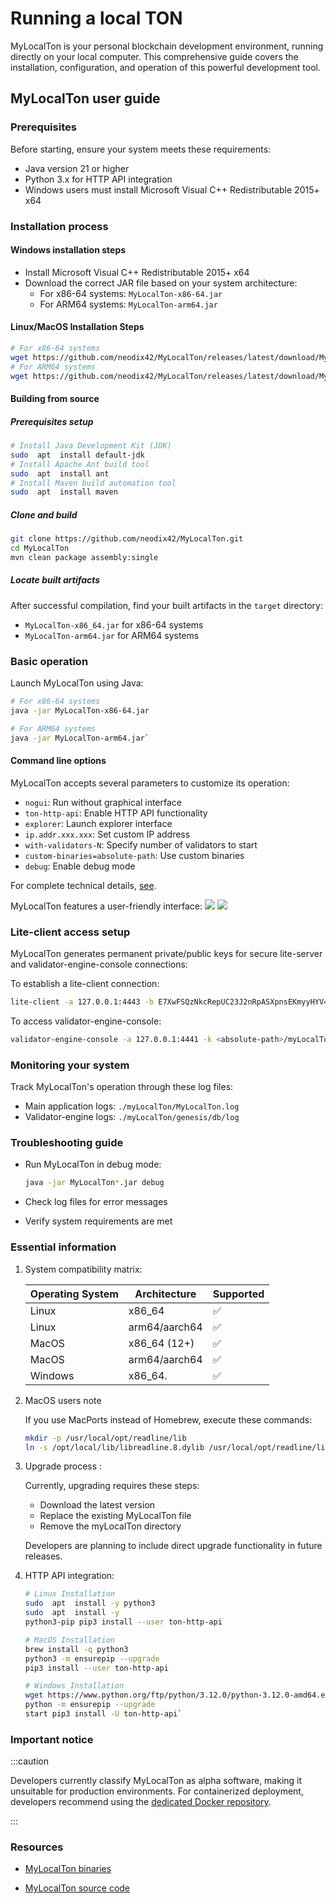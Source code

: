 
# Running a local TON

MyLocalTon is your personal blockchain development environment, running directly on your local computer. This comprehensive guide covers the installation, configuration, and operation of this powerful development tool.

## MyLocalTon user guide

### Prerequisites

Before starting, ensure your system meets these requirements:

- Java version 21 or higher
- Python 3.x for HTTP API integration
- Windows users must install Microsoft Visual C++ Redistributable 2015+ x64

### Installation process

#### Windows installation steps

- Install Microsoft Visual C++ Redistributable 2015+ x64
- Download the correct JAR file based on your system architecture:
  - For x86-64 systems: `MyLocalTon-x86-64.jar`
  - For ARM64 systems: `MyLocalTon-arm64.jar`

#### Linux/MacOS Installation Steps

```bash
# For x86-64 systems
wget https://github.com/neodix42/MyLocalTon/releases/latest/download/MyLocalTon-x86-64.jar 
# For ARM64 systems
wget https://github.com/neodix42/MyLocalTon/releases/latest/download/MyLocalTon-arm64.jar
```

#### Building from source

##### Prerequisites setup

```bash
# Install Java Development Kit (JDK)  
sudo  apt  install default-jdk 
# Install Apache Ant build tool  
sudo  apt  install ant 
# Install Maven build automation tool  
sudo  apt  install maven
```

##### Clone and build

```bash
git clone https://github.com/neodix42/MyLocalTon.git
cd MyLocalTon
mvn clean package assembly:single
```

##### Locate built artifacts

After successful compilation, find your built artifacts in the `target` directory:

- `MyLocalTon-x86_64.jar` for x86-64 systems
- `MyLocalTon-arm64.jar` for ARM64 systems

### Basic operation

Launch MyLocalTon using Java:

```bash
# For x86-64 systems  
java -jar MyLocalTon-x86-64.jar

# For ARM64 systems  
java -jar MyLocalTon-arm64.jar`
```

#### Command line options

MyLocalTon accepts several parameters to customize its operation:

- `nogui`: Run without graphical interface
- `ton-http-api`: Enable HTTP API functionality
- `explorer`: Launch explorer interface
- `ip.addr.xxx.xxx`: Set custom IP address
- `with-validators-N`: Specify number of validators to start
- `custom-binaries=absolute-path`: Use custom binaries
- `debug`: Enable debug mode

For complete technical details, [see](https://github.com/neodix42/MyLocalTon?tab=readme-ov-file#parameters).

MyLocalTon features a user-friendly interface:
![](/img/docs/mylocalton.jpeg)
![](/img/docs/mylocalton-demo.gif)

### Lite-client access setup

MyLocalTon generates permanent private/public keys for secure lite-server and validator-engine-console connections:

To establish a lite-client connection:

```bash
lite-client -a 127.0.0.1:4443 -b E7XwFSQzNkcRepUC23J2nRpASXpnsEKmyyHYV4u/FZY= -c last
```

To access validator-engine-console:

```bash
validator-engine-console -a 127.0.0.1:4441 -k <absolute-path>/myLocalTon/genesis/bin/certs/client -p <absolute-path>/myLocalTon/genesis/bin/certs/server.pub
```

### Monitoring your system

Track MyLocalTon's operation through these log files:

- Main application logs: `./myLocalTon/MyLocalTon.log`
- Validator-engine logs: `./myLocalTon/genesis/db/log`

### Troubleshooting guide

- Run MyLocalTon in debug mode:

  ```bash
  java -jar MyLocalTon*.jar debug
  ```
- Check log files for error messages
- Verify system requirements are met

### Essential information

1. System compatibility matrix:

   | Operating System | Architecture  | Supported |
   | ---------------- | ------------- | --------- |
   | Linux            | x86_64       | ✅         |
   | Linux            | arm64/aarch64 | ✅         |
   | MacOS            | x86_64 (12+) | ✅         |
   | MacOS            | arm64/aarch64 | ✅         |
   | Windows          | x86_64.      | ✅         |

2. MacOS users note

   If you use MacPorts instead of Homebrew, execute these commands:

   ```bash
   mkdir -p /usr/local/opt/readline/lib
   ln -s /opt/local/lib/libreadline.8.dylib /usr/local/opt/readline/lib
   ```

3. Upgrade process :

   Currently, upgrading requires these steps:

   - Download the latest version
   - Replace the existing MyLocalTon file
   - Remove the myLocalTon directory

   Developers are planning to include direct upgrade functionality in future releases.

4. HTTP API integration:

   ```bash
   # Linux Installation  
   sudo  apt  install -y python3 
   sudo  apt  install -y      
   python3-pip pip3 install --user ton-http-api 

   # MacOS Installation  
   brew install -q python3 
   python3 -m ensurepip --upgrade
   pip3 install --user ton-http-api 

   # Windows Installation  
   wget https://www.python.org/ftp/python/3.12.0/python-3.12.0-amd64.exe    
   python -m ensurepip --upgrade
   start pip3 install -U ton-http-api`
   ```

### Important notice

:::caution

Developers currently classify MyLocalTon as alpha software, making it unsuitable for production environments. For containerized deployment, developers recommend using the  [dedicated Docker repository](https://github.com/neodix42/mylocalton-docker).

:::

### Resources

- [MyLocalTon binaries](https://github.com/neodiX42/MyLocalTon/releases)

- [MyLocalTon source code](https://github.com/neodiX42/MyLocalTon)

<Feedback />
